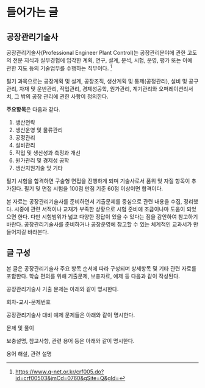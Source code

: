 # 들어가는 글 {.unnumbered}

## 공장관리기술사

공장관리기술사(Professional Engineer Plant Control)는 공장관리분야에 관한 고도의 전문 지식과 실무경험에 입각한 계획, 연구, 설계, 분석, 시험, 운영, 평가 또는 이에 관한 지도 등의 기술업무를 수행하는 직무이다. [^pepc]

[^pepc]: [https://www.q-net.or.kr/crf005.do?id=crf00503&jmCd=0760&gSite=Q&gId=](https://www.q-net.or.kr/crf005.do?id=crf00503&jmCd=0760&gSite=Q&gId=){target="_blank"}

필기 과목으로는 공장계획 및 설계, 공장조직, 생산계획 및 통제(공정관리), 설비 및 공구관리, 자재 및 운반관리, 작업관리, 경제성공학, 원가관리, 계기관리와 오퍼레이션리서치, 그 밖의 공장 관리에 관한 사항이 정의한다.

**주요항목**은 다음과 같다.

1. 생산전략
1. 생산운영 및 물류관리
1. 공정관리
1. 설비관리
1. 작업 및 생산성과 측정과 개선
1. 원가관리 및 경제성 공학
1. 생산지원기술 및 기타

필기 시험을 합격하면 구술형 면접을 진행하게 되며 기술사로서 품위 및 자질 항목이 추가된다. 필기 및 면접 시험을 100점 만점 기준 60점 이상이면 합격이다.

본 자료는 공장관리기술사를 준비하면서 기출문제를 중심으로 관련 내용을 수집, 정리했다. 시중에 관련 서적이나 교재가 부족한 상황으로 시험 준비에 조금이나마 도움이 되었으면 한다. 다만 시험범위가 넓고 다양한 정답이 있을 수 있다는 점을 감안하여 참고하기 바란다. 공장관리기술사를 준비하거나 공장운영에 참고할 수 있는 체계적인 교과서가 만들어지길 바라본다.

## 글 구성

본 글은 공장관리기술사 주요 항목 순서에 따라 구성되며 상세항목 및 기타 관련 자료를 포함한다. 학습 편의를 위해 기출문제, 보충자료, 예제 등 다음과 같이 작성된다.

공장관리기술사 기출 문제는 아래와 같이 명시한다.

:::{.callout-tip icon=false title="기출"}
회차-교시-문제번호
:::


공장관리기술사 대비 예제 문제들은 아래와 같이 명시한다.

:::{.callout-important icon=false title="예제"}
문제 및 풀이
:::

보충설명, 참고사항, 관련 용어 등은 아래와 같이 명시한다.

:::{.callout-note icon=false title="보충자료"}
용어 해설, 관련 설명
:::

